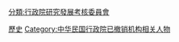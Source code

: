 [[分類:行政院研究發展考核委員會|分類:行政院研究發展考核委員會]]
[[Category:中華民國行政院所屬部會副首長|歷史]]
[[Category:中华民国行政院已撤销机构相关人物‎|Category:中华民国行政院已撤销机构相关人物‎]]